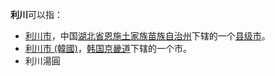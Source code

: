 '''利川'''可以指：
* [[利川市|利川市]]，中国[[湖北省|湖北省]][[恩施土家族苗族自治州|恩施土家族苗族自治州]]下辖的一个[[县级市|县级市]]。
* [[利川市_(韓國)|利川市 (韓國)]]，[[大韓民國|韩国]][[京畿道|京畿道]]下辖的一个市。
* 利川湯圓
{{disambig|L|Cat=二字地名消歧义}}